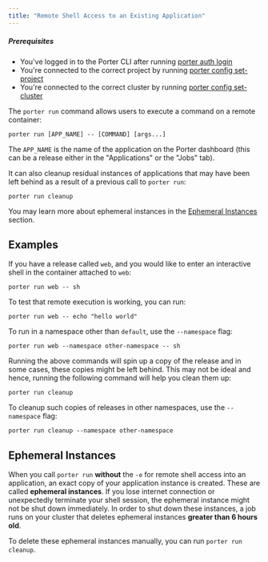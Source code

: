 ```yaml
---
title: "Remote Shell Access to an Existing Application"
---
```


##### Prerequisites

* You've logged in to the Porter CLI after running [porter auth login](/enterprise/cli/command-reference/porter-auth)
* You're connected to the correct project by running [porter config set-project](/enterprise/cli/command-reference/porter-config)
* You're connected to the correct cluster by running [porter config set-cluster](/enterprise/cli/command-reference/porter-config)

The `porter run` command allows users to execute a command on a remote container:

```
porter run [APP_NAME] -- [COMMAND] [args...]

```

The `APP_NAME` is the name of the application on the Porter dashboard (this can be a release either in the "Applications" or the "Jobs" tab).

It can also cleanup residual instances of applications that may have been left behind as a result of a previous call to `porter run`:

```
porter run cleanup

```

You may learn more about ephemeral instances in the [Ephemeral Instances](#ephemeral-instances) section.

## Examples[](#examples "Direct link to heading")

If you have a release called `web`, and you would like to enter an interactive shell in the container attached to `web`:

```
porter run web -- sh

```

To test that remote execution is working, you can run:

```
porter run web -- echo "hello world"

```

To run in a namespace other than `default`, use the `--namespace` flag:

```
porter run web --namespace other-namespace -- sh

```

Running the above commands will spin up a copy of the release and in some cases, these copies might be left behind. This may not be ideal and hence, running the following command will help you clean them up:

```
porter run cleanup

```

To cleanup such copies of releases in other namespaces, use the `--namespace` flag:

```
porter run cleanup --namespace other-namespace

```

## Ephemeral Instances[](#ephemeral-instances "Direct link to heading")

When you call `porter run` **without** the `-e` for remote shell access into an application, an exact copy of your application instance is created. These are called **ephemeral instances**. If you lose internet connection or unexpectedly terminate your shell session, the ephemeral instance might not be shut down immediately. In order to shut down these instances, a job runs on your cluster that deletes ephemeral instances **greater than 6 hours old**.

To delete these ephemeral instances manually, you can run `porter run cleanup`.